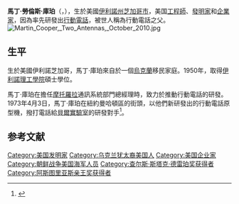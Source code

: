 {{expand|time=2018-08-12T16:04:25+00:00}}
{{noteTA
|T=zh-cn:马丁·库帕; zh-tw:馬丁·庫珀; zh-hk:馬丁·庫珀;
|1=zh-cn:库帕; zh-tw:庫珀; zh-hk:庫珀;
}}

{{Infobox Person
| name        = 馬丁·庫珀（Martin Cooper）
| image       = 2007Computex e21Forum-MartinCooper.jpg
| image_size  = 200px
| caption     = 2007年馬丁·庫珀的照片
| birth_name  = 馬丁·勞倫斯·庫珀（Martin Lawrence Cooper）
| birth_date  = {{birth date and age|mf=yes|1928|12|26}}  
| birth_place = {{flag|USA|1912}}[[伊利諾伊州|伊利諾伊州]][[芝加哥|芝加哥]]
| nationality = {{US}} 
| residence   = {{USA}}[[伊利諾伊州|伊利諾伊州]][[芝加哥|芝加哥]]
| institution = 
| known_for   = 手持式行動電話的發明者<br>[[行動電話|行動電話]]<!-- This is an accurate fact based on several reliable reference works –please discuss on the Talk page prior to making any further changes --> 
| education   = [[伊利諾理工學院|伊利諾理工學院]] 
| employer    = 摩托羅拉<br>[[ArrayComm|ArrayComm]] 公司的創辦人兼CEO
| occupation  = 發明家<br>企業家   
| title       = 工程師  
| term        = 
| predecessor = 
| successor   = 
| awards        = [[馬可尼獎|馬可尼獎]](2013)
| party       = 
| boards      = 
| religion    = 
| spouse      = 
| partner     = 
| children    = 
| parents     = 
| relatives   = 
| signature   = 
| website     = 
| footnotes   = 
}}
'''馬丁·勞倫斯·庫珀'''（{{lang-en|Martin Lawrence Cooper}}，{{bd|1928年|12月26日|||catIdx=Cooper, Martin}}），生於美國[[伊利諾州|伊利諾州]][[芝加哥市|芝加哥市]]，美国[[工程師|工程師]]、[[發明家|發明家]]和[[企業家|企業家]]，因為率先研發出[[行動電話|行動電話]]，被世人稱為行動電話之父。
[[File:Martin_Cooper,_Two_Antennas,_October_2010.jpg|right]]

== 生平 ==
生於美國伊利諾芝加哥，馬丁·庫珀來自於一個[[烏克蘭|烏克蘭]]移民家庭。1950年，取得[[伊利諾理工學院|伊利諾理工學院]]碩士學位。

馬丁·庫珀在擔任[[摩托羅拉|摩托羅拉]]通訊系統部門總經理時，致力於推動行動電話的研發。1973年4月3日，馬丁·庫珀在紐約曼哈頓區的街頭，以他們新研發出的行動電話原型機，撥打電話給[[貝爾實驗室|貝爾實驗室]]的研發對手<ref name=bbc2013>{{cite web|title=手机40岁 从大哥大变小“灵通”|url=http://www.bbc.co.uk/zhongwen/simp/world/2013/04/130403_mobile_phone_40.shtml?utm_source=feedburner&utm_medium=feed&utm_campaign=Feed%3A+cnbbc+%28BBC+%E4%B8%AD%E6%96%87%E7%BD%91%7C+%E4%B8%AD%E6%96%87%E7%BD%91%E4%B8%BB%E9%A1%B5%29&utm_content=Google+Reader |publisher=BBC中文网 |date=2013-04-03 |accessdate=2013-04-03}}</ref>。

==参考文献==
{{reflist}}

{{阿斯图里亚斯亲王奖获得者|technical-scientific-research}}
{{查尔斯·斯塔克·德雷珀奖获得者}}
{{Authority control}}
{{DEFAULTSORT:Cooper, Martin}}

[[Category:美国发明家|Category:美国发明家]]
[[Category:乌克兰犹太裔美国人|Category:乌克兰犹太裔美国人]]
[[Category:美国企业家|Category:美国企业家]]
[[Category:朝鲜战争美国海军人员|Category:朝鲜战争美国海军人员]]
[[Category:查尔斯·斯塔克·德雷珀奖获得者|Category:查尔斯·斯塔克·德雷珀奖获得者]]
[[Category:阿斯图里亚斯亲王奖获得者|Category:阿斯图里亚斯亲王奖获得者]]